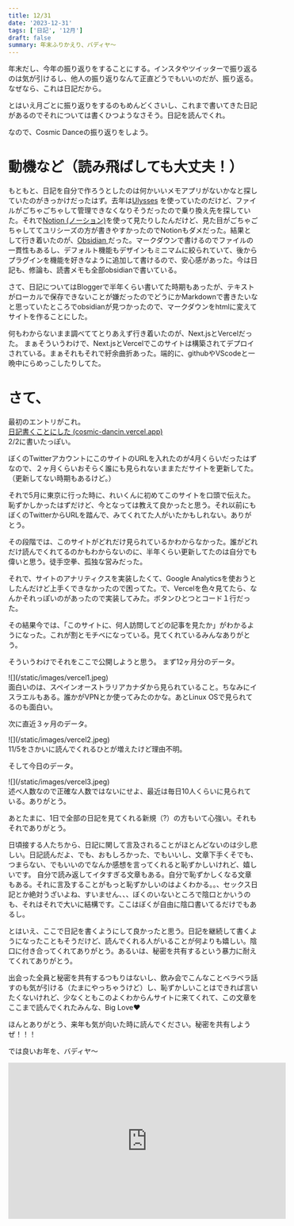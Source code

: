 ```yaml
---
title: 12/31
date: '2023-12-31'
tags: ['日記', '12月']
draft: false
summary: 年末ふりかえり、バディヤ〜
---
```

年末だし、今年の振り返りをすることにする。インスタやツイッターで振り返るのは気が引けるし、他人の振り返りなんて正直どうでもいいのだが、振り返る。なぜなら、これは日記だから。

とはいえ月ごとに振り返りをするのもめんどくさいし、これまで書いてきた日記があるのでそれについては書くひつようなさそう。日記を読んでくれ。

なので、Cosmic Danceの振り返りをしよう。
# 動機など（読み飛ばしても大丈夫！）
もともと、日記を自分で作ろうとしたのは何かいいメモアプリがないかなと探していたのがきっかけだったはず。去年は[Ulysses](https://ulysses.app/) を使っていたのだけど、ファイルがごちゃごちゃして管理できなくなりそうだったので乗り換え先を探していた。それで[Notion (ノーション)](https://www.notion.so/ja-jp/product)を使って見たりしたんだけど、見た目がごちゃごちゃしててユリシーズの方が書きやすかったのでNotionもダメだった。結果として行き着いたのが、[Obsidian ](https://obsidian.md/)だった。マークダウンで書けるのでファイルの一貫性もあるし、デフォルト機能もデザインもミニマムに絞られていて、後からプラグインを機能を好きなように追加して書けるので、安心感があった。今は日記も、修論も、読書メモも全部obsidianで書いている。

さて、日記についてはBloggerで半年くらい書いてた時期もあったが、テキストがローカルで保存できないことが嫌だったのでどうにかMarkdownで書きたいなと思っていたところでobsidianが見つかったので、マークダウンをhtmlに変えてサイトを作ることにした。

何もわからないまま調べててとりあえず行き着いたのが、Next.jsとVercelだった。
まぁそういうわけで、Next.jsとVercelでこのサイトは構築されてデプロイされている。まぁそれもそれで紆余曲折あった。端的に、githubやVScodeと一晩中にらめっこしたりしてた。

# さて、
最初のエントリがこれ。<br />[日記書くことにした (cosmic-dancin.vercel.app)](https://cosmic-dancin.vercel.app/blog/code-sample)<br />
2/2に書いたっぽい。

ぼくのTwitterアカウントにこのサイトのURLを入れたのが4月くらいだったはずなので、２ヶ月くらいおそらく誰にも見られないままただサイトを更新してた。（更新してない時期もあるけど。）

それで5月に東京に行った時に、れいくんに初めてこのサイトを口頭で伝えた。恥ずかしかったはずだけど、今となっては教えて良かったと思う。それ以前にもぼくのTwitterからURLを踏んで、みてくれてた人がいたかもしれない。ありがとう。

その段階では、このサイトがどれだけ見られているかわからなかった。誰がどれだけ読んでくれてるのかもわからないのに、半年くらい更新してたのは自分でも偉いと思う。徒手空拳、孤独な営みだった。

それで、サイトのアナリティクスを実装したくて、Google Analyticsを使おうとしたんだけど上手くできなかったので困ってた。で、Vercelを色々見てたら、なんかそれっぽいのがあったので実装してみた。ボタンひとつとコード１行だった。

その結果今では、「このサイトに、何人訪問してどの記事を見たか」がわかるようになった。これが割とモチベになっている。見てくれているみんなありがとう。

そういうわけでそれをここで公開しようと思う。
まず12ヶ月分のデータ。

<div class="w-auto h-full">
    ![](/static/images/vercel1.jpeg)
</div>
面白いのは、スペインオーストラリアカナダから見られていること。ちなみにイスラエルもある。誰かがVPNとか使ってみたのかな。あとLinux OSで見られてるのも面白い。

次に直近３ヶ月のデータ。
<div class="w-auto h-full">
    ![](/static/images/vercel2.jpeg)
</div>
11/5をさかいに読んでくれるひとが増えたけど理由不明。

そして今日のデータ。
<div class="w-auto h-full">
    ![](/static/images/vercel3.jpeg)
</div>
述べ人数なので正確な人数ではないにせよ、最近は毎日10人くらいに見られている。ありがとう。

あとたまに、1日で全部の日記を見てくれる新規（?）の方もいて心強い。それもそれでありがとう。

日頃接する人たちから、日記に関して言及されることがほとんどないのは少し悲しい。日記読んだよ、でも、おもしろかった、でもいいし、文章下手くそでも、つまらない、でもいいのでなんか感想を言ってくれると恥ずかしいけれど、嬉しいです。
自分で読み返してイタすぎる文章もある。自分で恥ずかしくなる文章もある。それに言及することがもっと恥ずかしいのはよくわかる。。、セックス日記とか絶対うざいよね、すいません、、、ぼくのいないところで陰口とかいうのも、それはそれで大いに結構です。ここはぼくが自由に陰口書いてるだけでもあるし。

とはいえ、ここで日記を書くようにして良かったと思う。日記を継続して書くようになったこともそうだけど、読んでくれる人がいることが何よりも嬉しい。陰口に付き合ってくれてありがとう。あるいは、秘密を共有するという暴力に耐えてくれてありがとう。

出会った全員と秘密を共有するつもりはないし、飲み会でこんなことベラベラ話すのも気が引ける（たまにやっちゃうけど）し、恥ずかしいことはできれば言いたくないけれど、少なくともこのよくわからんサイトに来てくれて、この文章をここまで読んでくれたみんな、Big Love❤️

ほんとありがとう、来年も気が向いた時に読んでください。秘密を共有しようぜ！！！

では良いお年を、バディヤ〜
<iframe width="560" height="315" src="https://www.youtube.com/embed/0UNM8lE2VV8?si=klzVfg7Ny1aO4Wcu" title="YouTube video player" frameborder="0" allow="accelerometer; autoplay; clipboard-write; encrypted-media; gyroscope; picture-in-picture; web-share" allowfullscreen></iframe>